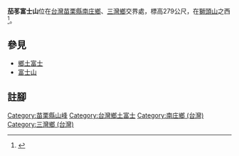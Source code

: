 {{noteTA
|1=zh-hans:庄; zh-hant:庄;
}}
{{Infobox Mountain
|名稱 = 茄苳富士山
|照片 = 
|照片說明 = 
|海拔 = {{Convert|279|m|ft|0|link=on}}
|位置 = [[苗栗縣|苗栗縣]][[南庄鄉_(台灣)|南庄鄉]]、[[三灣鄉_(台灣)|三灣鄉]]
|山脈 = 
|相對高度 = 
|座標 = 
|地形圖 = 
|類別 = 
|年齡 = 
|首次登頂 =
|攀登路線 =
|最容易的攀登路線 =
|pushpin_map = 
|pushpin_map_caption = 
|latd= |latm= |lats= |latNS=
|longd= |longm= |longs= |longEW=
}}
'''茄苳富士山'''位在[[台灣|台灣]][[苗栗縣|苗栗縣]][[南庄鄉_(台灣)|南庄鄉]]、[[三灣鄉_(台灣)|三灣鄉]]交界處，標高279公尺，在[[獅頭山_(苗栗縣)|獅頭山]]之西<ref>{{Cite web |url=https://edjimy.tian.yam.com/posts/225364707 |title=苗栗基石之旅(十九) |access-date=2021-08-11 |archive-date=2021-04-17 |archive-url=https://web.archive.org/web/20210417201925/https://edjimy.tian.yam.com/posts/225364707 |dead-url=no }}</ref>。

== 參見 ==
*[[鄉土富士|鄉土富士]]
*[[富士山|富士山]]

== 註腳 ==
{{reflist}}

{{TW-geo-stub}}

[[Category:苗栗縣山峰|Category:苗栗縣山峰]]
[[Category:台灣鄉土富士|Category:台灣鄉土富士]]
[[Category:南庄鄉_(台灣)|Category:南庄鄉 (台灣)]]
[[Category:三灣鄉_(台灣)|Category:三灣鄉 (台灣)]]